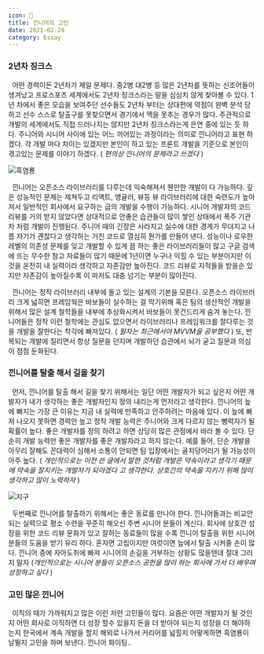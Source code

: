 ```yaml
---
icon: 🐉
title: 낀니어의 고민
date: 2021-02-28
category: Essay
---
```


### 2년차 징크스

&nbsp; 어떤 경력이든 2년차가 제일 문제다. 중2병 대2병 등 많은 2년차를 뜻하는 신조어들이 생겨났고 프로스포츠 세계에서도 2년차 징크스라는 말을 심심치 않게 찾아볼 수 있다. 1년 차에서 좋은 모습을 보여주던 선수들도 2년차 부터는 상대편에 약점이 완벽 분석 당하고 선수 스스로 탈출구를 못찾으면서 경기에서 맥을 못추는 경우가 많다. 주관적으로 개발의 세계에서도 직접 드러나지는 않지만 2년차 징크스라는게 은연 중에 있는 듯 하다. 주니어와 시니어 사이에 있는 어느 끼어있는 과정이라는 의미로 낀니어라고 표현 하겠다. 각 개발 마다 차이는 있겠지만 본인이 하고 있는 프론트 개발을 기준으로 본인이 겪고있는 문제를 이야기 하겠다. ( _편의상 낀니어의 문제라고 쓰겠다_ )

![흑염룡](./images/blackDragon.png)

&nbsp; 낀니어는 오픈소스 라이브러리를 다루는데 익숙해져서 웬만한 개발이 다 가능하다. 깊은 성능적인 문제는 제쳐두고 리액트, 앵귤러, 뷰등 뷰 라이브러리에 대한 숙련도가 높아져서 일반적인 회사에서 요구하는 급의 개발을 수행이 가능하다. 시니어 개발자의 코드 리뷰를 거의 받지 않았다면 상대적으로 안좋은 습관들이 많이 쌓인 상태에서 폭주 기관차 처럼 개발이 진행된다. 주니어 때의 긴장은 사라지고 실수에 대한 경계가 무뎌지고 나름 자기가 괜찮다고 생각하는 거친 코드로 열심히 뭔가를 만들어 낸다. 성능이나 로우한 레벨의 의존성 문제를 잊고 개발할 수 있게 끔 하는 좋은 라이브러리들이 많고 구글 검색에 뜨는 무수한 참고 자료들이 많기 때문에 1년이면 누구나 익힐 수 있는 부분이지만 이 것을 온전히 내 실력이라 생각하고 자존감만 높아진다. 코드 리뷰로 지적들을 받을순 있지만 자존감이 높아질수록 이 마저도 대충 넘기는 부분이 많아진다.

&nbsp; 낀니어는 정작 라이브러리 내부에 돌고 있는 설계의 기본을 모른다. 오픈소스 라이브러리 크게 넓히면 프레임웍은 바보들이 실수하는 걸 막기위해 혹은 팀의 생산적인 개발을 위해서 많은 설계 철학들을 내부에 추상화시켜서 바보들이 못건드리게 숨겨 놓는다. 낀니어들은 정작 이런 철학에는 관심도 없으면서 라이브러리나 프레임워크를 잘다루는 것을 개발을 잘한다는 착각에 빠져있다. ( _필자는 최근에서야 MVVM을 공부했다_ ) 또, 반복되는 개발에 질리면서 항상 질문을 던지며 개발하던 습관에서 뇌가 굳고 질문과 의심이 점점 둔화된다.

### 낀니어를 탈출 해서 길을 찾기

&nbsp; 먼저, 낀니어를 탈출 해서 길을 찾기 위해서는 일단 어떤 개발자가 되고 싶은지 어떤 개발자가 내가 생각하는 좋은 개발자인지 정의 내리는게 먼저라고 생각한다. 낀니어의 늪에 빠지는 가장 큰 이유는 지금 내 실력에 만족하고 안주하려는 마음에 있다. 이 늪에 빠져 나오지 못하면 경력만 높고 정작 개발 능력은 주니어와 크게 다르지 않는 뻥력자가 될 확률이 높다. 좋은 개발자를 정의 하려고 하면 상당히 많은 관점에서 바라 볼 수 있다. 단순히 개발 능력만 좋은 개발자를 좋은 개발자라고 하지 않는다. 예를 들어, 단순 개발을 아무리 잘해도 꼰대력이 심해서 소통이 안되면 팀 입장에서는 골치덩어리가 될 가능성이 아주 높다. ( _개인적으로는 이전 쓴 글에서 말한 것처럼 개발은 약속이라고 생각기 때문에 약속을 잘지키는 개발자가 되야겠다 고 생각한다. 상호간의 약속을 지키기 위해 많이 생각하고 많이 노력하자_ )

![지구](./images/earth.png)

&nbsp; 두번째로 낀니어를 탈출하기 위해서는 좋은 동료를 만나야 한다. 낀니어들과는 비교안되는 실력으로 평소 수련을 꾸준히 해오신 주변 시니어 분들이 계신다. 회사에 상호간 성장을 위한 코드 리뷰 문화가 있고 잘하는 동료들이 많을 수록 낀니어 탈출을 위한 시니어 분들의 도움을 받기 유리 하다. 혼자면 고립이지만 여럿이면 늪에서 탈출 시켜줄 손이 많다. 낀니어 중에 자아도취에 빠져 시니어의 손길을 거부하는 상황도 많을텐데 절대 그러지 말자 (_개인적으로는 시니어 분들이 오픈소스 공헌을 많이 하는 회사에 가서 더 배우며 성장하고 싶다_ )

### 고민 많은 낀니어

&nbsp; 이직의 때가 가까워지고 많은 이런 저런 고민들이 많다. 요즘은 어떤 개발자가 될 것인지 어떤 회사로 이직하면 더 성장 할수 있을지 돈을 더 받아야 되는지 성장을 더 해야하는지 한국에서 계속 개발을 할지 해외로 나가서 커리어를 넓힐지 어떻게하면 흑염룡이 날뛸지 고민을 하며 보낸다. 낀니어 화이팅..
